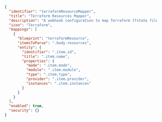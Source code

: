 ```json showLineNumbers
{
  "identifier": "terraformResourceMapper",
  "title": "Terraform Resources Mapper",
  "description": "A webhook configuration to map Terraform tfstate file",
  "icon": "Terraform",
  "mappings": [
    {
      "blueprint": "terraformResource",
      "itemsToParse": ".body.resources",
      "entity": {
        "identifier": ".item.id",
        "title": ".item.name",
        "properties": {
          "mode": ".item.mode",
          "module": ".item.module",
          "type": ".item.type",
          "provider": ".item.provider",
          "instances": ".item.instances"
        }
      }
    }
  ],
  "enabled": true,
  "security": {}
}
```
